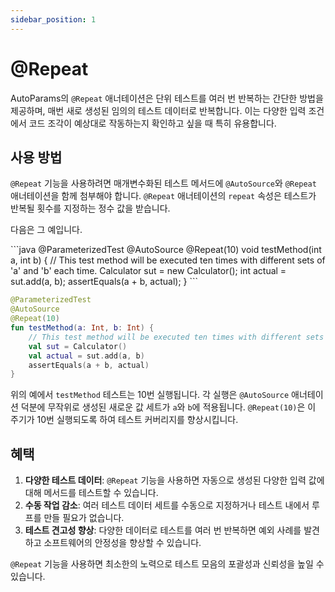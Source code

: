 ```yaml
---
sidebar_position: 1
---
```



# @Repeat

AutoParams의 `@Repeat` 애너테이션은 단위 테스트를 여러 번 반복하는 간단한 방법을 제공하며, 매번 새로 생성된 임의의 테스트 데이터로 반복합니다. 이는 다양한 입력 조건에서 코드 조각이 예상대로 작동하는지 확인하고 싶을 때 특히 유용합니다.

## 사용 방법

`@Repeat` 기능을 사용하려면 매개변수화된 테스트 메서드에 `@AutoSource`와 `@Repeat` 애너테이션을 함께 첨부해야 합니다. `@Repeat` 애너테이션의 `repeat` 속성은 테스트가 반복될 횟수를 지정하는 정수 값을 받습니다.

다음은 그 예입니다.

<JavaKotlinCodeBlock>
```java
@ParameterizedTest
@AutoSource
@Repeat(10)
void testMethod(int a, int b) {
    // This test method will be executed ten times with different sets of 'a' and 'b' each time.
    Calculator sut = new Calculator();
    int actual = sut.add(a, b);
    assertEquals(a + b, actual);
}
```

```kotlin
@ParameterizedTest
@AutoSource
@Repeat(10)
fun testMethod(a: Int, b: Int) {
    // This test method will be executed ten times with different sets of 'a' and 'b' each time.
    val sut = Calculator()
    val actual = sut.add(a, b)
    assertEquals(a + b, actual)
}
```
</JavaKotlinCodeBlock>

위의 예에서 `testMethod` 테스트는 10번 실행됩니다. 각 실행은 `@AutoSource` 애너테이션 덕분에 무작위로 생성된 새로운 값 세트가 `a`와 `b`에 적용됩니다. `@Repeat(10)`은 이 주기가 10번 실행되도록 하여 테스트 커버리지를 향상시킵니다.

## 혜택

1. **다양한 테스트 데이터**: `@Repeat` 기능을 사용하면 자동으로 생성된 다양한 입력 값에 대해 메서드를 테스트할 수 있습니다.
1. **수동 작업 감소**: 여러 테스트 데이터 세트를 수동으로 지정하거나 테스트 내에서 루프를 만들 필요가 없습니다.
1. **테스트 견고성 향상**: 다양한 데이터로 테스트를 여러 번 반복하면 예외 사례를 발견하고 소프트웨어의 안정성을 향상할 수 있습니다.

`@Repeat` 기능을 사용하면 최소한의 노력으로 테스트 모음의 포괄성과 신뢰성을 높일 수 있습니다.
